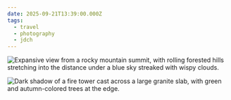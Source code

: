 ```yaml
---
date: 2025-09-21T13:39:00.000Z
tags:
  - travel
  - photography
  - jdch
---
```

![Expansive view from a rocky mountain summit, with rolling forested hills stretching into the distance under a blue sky streaked with wispy clouds.](/assets/photos/20250921-250D149C-6572-4331-AFAC-F6AA4817B206.jpg)

![Dark shadow of a fire tower cast across a large granite slab, with green and autumn-colored trees at the edge.](/assets/photos/20250921-FD9A776D-95F7-43A2-A404-ABC5B64BB1FF.jpg)